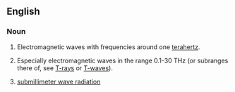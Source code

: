 ==English==

===Noun===
{{en-noun|-}}

# {{label|en|engineering}} Electromagnetic waves with frequencies around one [[terahertz]].
# {{label|en|engineering}} Especially electromagnetic waves in the range 0.1-30 THz (or subranges there of, see [[T-rays]] or [[T-waves]]).
# [[submillimeter wave radiation]]